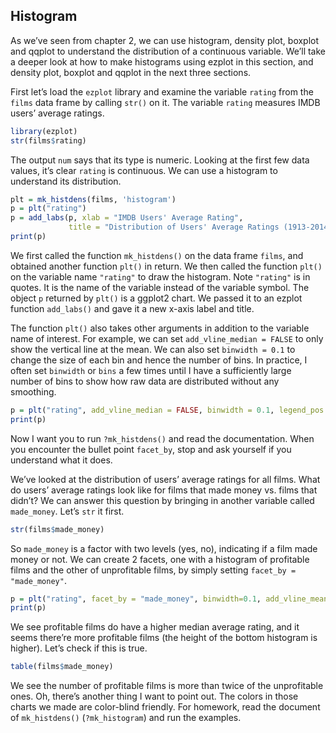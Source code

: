 ## Histogram

As we've seen from chapter 2, we can use histogram, density plot, boxplot and 
qqplot to understand the distribution of a continuous variable. We'll take a 
deeper look at how to make histograms using ezplot in this section, and density 
plot, boxplot and qqplot in the next three sections. 

First let's load the `ezplot` library and examine the variable `rating` from the `films` data frame by calling `str()` on it. The variable `rating` measures IMDB users' average ratings.

```r
library(ezplot)
str(films$rating)
```

The output `num` says that its type is numeric. Looking at the first few data values, it's clear `rating` is continuous. We can use a histogram to understand its distribution.
```r
plt = mk_histdens(films, 'histogram')
p = plt("rating") 
p = add_labs(p, xlab = "IMDB Users' Average Rating", 
             title = "Distribution of Users' Average Ratings (1913-2014)")
print(p)
```

We first called the function `mk_histdens()` on the data frame `films`, and 
obtained another function `plt()` in return. We then called the function `plt()` 
on the variable name `"rating"` to draw the histogram. Note `"rating"` is in 
quotes. It is the name of the variable instead of the variable symbol. 
The object `p` returned by `plt()` is a ggplot2 chart. We passed it to an
ezplot function `add_labs()` and gave it a new x-axis label and title. 

The function `plt()` also takes other arguments in addition to the variable name
of interest. For example, we can set `add_vline_median = FALSE` to only show
the vertical line at the mean. We can also set `binwidth = 0.1` to change the size
of each bin and hence the number of bins. In practice, I often set `binwidth` or 
`bins` a few times until I have a sufficiently large number of bins to show how 
raw data are distributed without any smoothing.
```r
p = plt("rating", add_vline_median = FALSE, binwidth = 0.1, legend_pos = "top") 
print(p)
```

Now I want you to run `?mk_histdens()` and read the documentation. When you 
encounter the bullet point `facet_by`, stop and ask yourself if you understand 
what it does. 

We've looked at the distribution of users' average ratings for all films. 
What do users' average ratings look like for films that made money vs. films 
that didn't? We can answer this question by bringing in another variable called 
`made_money`. Let's `str` it first.
```r
str(films$made_money)
```

So `made_money` is a factor with two levels (yes, no), indicating if a film made 
money or not. We can create 2 facets, one with a histogram of profitable films
and the other of unprofitable films, by simply setting `facet_by = "made_money"`.    
```r
p = plt("rating", facet_by = "made_money", binwidth=0.1, add_vline_mean = F) 
print(p)
```

We see profitable films do have a higher median average rating, and it seems
there're more profitable films (the height of the bottom histogram is higher).
Let's check if this is true.
```r
table(films$made_money)
```

We see the number of profitable films is more than twice of the unprofitable 
ones. Oh, there's another thing I want to point out. The colors in those
charts we made are color-blind friendly. For homework, read the document of
`mk_histdens()` (`?mk_histogram`) and run the examples. 